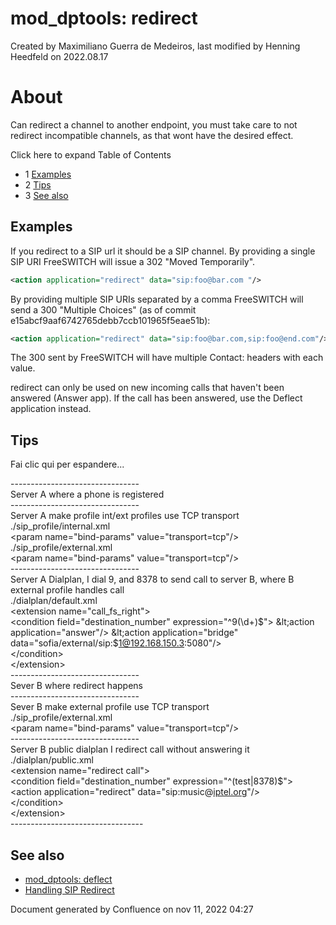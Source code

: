 
# mod_dptools: redirect 

 Created by  Maximiliano Guerra de Medeiros, last modified by  Henning Heedfeld on 2022.08.17

# About

Can redirect a channel to another endpoint, you must take care to not redirect incompatible channels, as that wont have the desired effect.

Click here to expand Table of Contents

* 1 [Examples](#examples)
* 2 [Tips](#-freeswitch--mod_dptools-redirect-)
* 3 [See also](#see-also)

## Examples

If you redirect to a SIP url it should be a SIP channel. By providing a single SIP URI FreeSWITCH will issue a 302 "Moved Temporarily".

```xml
<action application="redirect" data="sip:foo@bar.com "/> 
```

By providing multiple SIP URIs separated by a comma FreeSWITCH will send a 300 "Multiple Choices" (as of commit e15abcf9aaf6742765debb7ccb101965f5eae51b):

```xml
<action application="redirect" data="sip:foo@bar.com,sip:foo@end.com"/> 
```

The 300 sent by FreeSWITCH will have multiple Contact: headers with each value.

redirect can only be used on new incoming calls that haven't been answered (Answer app). If the call has been answered, use the Deflect application instead.

## Tips

Fai clic qui per espandere...

\--------------------------------  
Server A where a phone is registered  
\--------------------------------  
Server A make profile int/ext profiles use TCP transport  
./sip\_profile/internal.xml  
&lt;param name="bind-params" value="transport=tcp"/>  
./sip\_profile/external.xml  
&lt;param name="bind-params" value="transport=tcp"/>  
\--------------------------------  
Server A Dialplan, I dial 9, and 8378 to send call to server B, where B external profile handles call  
./dialplan/default.xml  
&lt;extension name="call\_fs\_right">  
&lt;condition field="destination\_number" expression="^9(\\d+)$">  
&lt;action application="answer"/>  
&lt;action application="bridge" data="sofia/external/sip:$1@192.168.150.3:5080"/>  
&lt;/condition>  
&lt;/extension>  
\--------------------------------  
Sever B where redirect happens  
\--------------------------------  
Sever B make external profile use TCP transport  
./sip\_profile/external.xml  
&lt;param name="bind-params" value="transport=tcp"/>  
\--------------------------------  
Server B public dialplan I redirect call without answering it  
./dialplan/public.xml  
&lt;extension name="redirect call">  
&lt;condition field="destination\_number" expression="^(test|8378)$">  
&lt;action application="redirect" data="sip:music@[iptel.org](http://iptel.org)"/>  
&lt;/condition>  
&lt;/extension>  
\---------------------------------
  
  
## See also

* [mod\_dptools: deflect](./6586629.mdx#about)
* [Handling SIP Redirect](../../Dialplan/XML-Dialplan/Handling-SIP-Redirect_9634433.mdx#about)

Document generated by Confluence on nov 11, 2022 04:27
